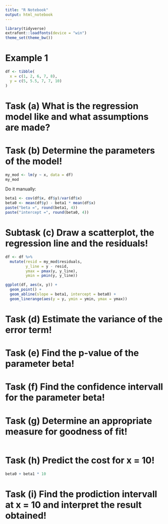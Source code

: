```yaml
---
title: "R Notebook"
output: html_notebook
---
```


```r
library(tidyverse)
extrafont::loadfonts(device = "win")
theme_set(theme_bw())
```



# Example 1

```r

df <- tibble(
  x = c(1, 2, 6, 7, 8),
  y = c(5, 5.5, 7, 7, 10)
)
```

# Task (a) What is the regression model like and what assumptions are made?




# Task (b) Determine the parameters of the model!

```r
my_mod <- lm(y ~ x, data = df)
my_mod
```


Do it manually:
```r
beta1 <- cov(df$x, df$y)/var(df$x)
beta0 <- mean(df$y) - beta1 * mean(df$x)
paste("beta =", round(beta1, 4))
paste("intercept =", round(beta0, 4))

```




# Subtask (c) Draw a scatterplot, the regression line and the residuals!

```r
df <- df %>% 
  mutate(resid = my_mod$residuals,
         y_line = y - resid,
         ymax = pmax(y, y_line),
         ymin = pmin(y, y_line))

ggplot(df, aes(x, y)) + 
  geom_point() +
  geom_abline(slope = beta1, intercept = beta0) +
  geom_linerange(aes(y = y, ymin = ymin, ymax = ymax))
```


# Task (d) Estimate the variance of the error term!

# Task (e) Find the p-value of the parameter beta!

# Task (f) Find the confidence intervall for the parameter beta!

# Task (g) Determine an appropriate measure for goodness of fit!
```r

```


# Task (h) Predict the cost for x = 10!
```r
beta0 + beta1 * 10
```

# Task (i) Find the prodiction intervall at x = 10 and interpret the result obtained!
